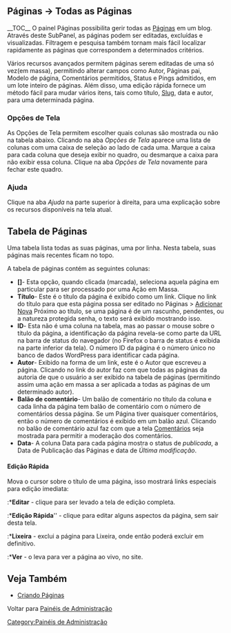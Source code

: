 {{Languages|
{{en|Pages Edit SubPanel}}
{{ja|Pages Edit SubPanel}}
{{pt-br|Painel Páginas-Todas as Páginas}}
}}
{{Comunidade WP-Brasil}}
{{Ajuda}}
==Páginas &rarr; Todas as Páginas ==
__TOC__
O painel Páginas possibilita gerir todas as [[pt-br:Criando Páginas|Páginas]] em um blog. Através deste SubPanel, as páginas podem ser editadas, excluídas e visualizadas. Filtragem e pesquisa também tornam mais fácil localizar rapidamente as páginas que correspondem a determinados critérios.

Vários recursos avançados permitem páginas serem editadas de uma só vez(em massa), permitindo alterar campos como Autor, Páginas pai, Modelo de página, Comentários permitidos, Status e Pings admitidos, em um lote inteiro de páginas. Além disso, uma edição rápida fornece um método fácil para mudar vários itens, tais como título, [[pt-br:Glossário#Slug|Slug]], data e autor, para uma determinada página.
{{Imagens|[[image:painel-paginas.png|750px]]|Painel Todas as Páginas}}
===Opções de Tela===
As Opções de Tela permitem escolher quais colunas são mostrada ou não na tabela abaixo. Clicando na aba ''Opções de Tela'' aparece uma lista de colunas com uma caixa de seleção ao lado de cada uma. Marque a caixa para cada coluna que deseja exibir no quadro, ou desmarque a caixa para não exibir essa coluna. Clique na aba ''Opções de Tela'' novamente para fechar este quadro.

===Ajuda===
Clique na aba ''Ajuda'' na parte superior à direita, para uma explicação sobre os recursos disponíveis na tela atual.

==Tabela de Páginas==
Uma tabela lista todas as suas páginas, uma por linha. Nesta tabela, suas páginas mais recentes ficam no topo.

A tabela de páginas contém as seguintes colunas:

*'''[]'''- Esta opção, quando clicada (marcada), seleciona aquela página em particular para ser processado por uma Ação em Massa.
*'''Título'''- Este é o título da página é exibido como um link. Clique no link do título para que esta página possa ser editado no Páginas > [[pt-br:Painel Páginas-Adicionar Nova|Adicionar Nova]] Próximo ao título, se uma página é de um rascunho, pendentes, ou a natureza protegida senha, o texto será exibido mostrando isso.
*'''ID'''- Esta não é uma coluna na tabela, mas ao passar o mouse sobre o título da página, a identificação da página revela-se como parte da URL na barra de status do navegador (no Firefox o barra de status é exibida na parte inferior da tela). O número ID da página é o número único no banco de dados WordPress para identificar cada página.
*'''Autor'''- Exibido na forma de um link, este é o Autor que escreveu a página. Clicando no link do autor faz com que todas as páginas da autoria de que o usuário a ser exibido na tabela de páginas (permitindo assim uma ação em massa a ser aplicada a todas as páginas de um determinado autor).
*'''Balão de comentário'''- Um balão de comentário no título da coluna e cada linha da página tem balão de comentário com o número de comentários dessa página. Se um Página tiver quaisquer comentários, então o número de comentários é exibido em um balão azul. Clicando no balão de comentário azul faz com que a tela [[pt-br:Painel Comentários|Comentários]] seja mostrada para permitir a moderação dos comentários.
*'''Data'''- A coluna Data para cada página mostra o status de ''publicada'', a Data de Publicação das Páginas e data de ''Última modificação''.

{{Edição}}

====Edição Rápida====
Mova o cursor sobre o título de uma página, isso mostrará links especiais para edição imediata:
:*'''Editar''' - clique para ser levado a tela de edição completa.
:*'''Edição Rápida''''' - clique para editar alguns aspectos da página, sem sair desta tela.
:*'''Lixeira''' - exclui a página para Lixeira, onde então poderá excluir em definitivo.
:*'''Ver''' - o leva para ver a página ao vivo, no site.

==Veja Também==
*[[pt-br:Criando Páginas|Criando Páginas]]
Voltar para [[pt-br:Painéis de Administração| Painéis de Administração]]
{{Painel de Administração}}
{{AjudaPainel}}
[[Category:Painéis de Administração]]
{{DEFAULTSORT:P}}